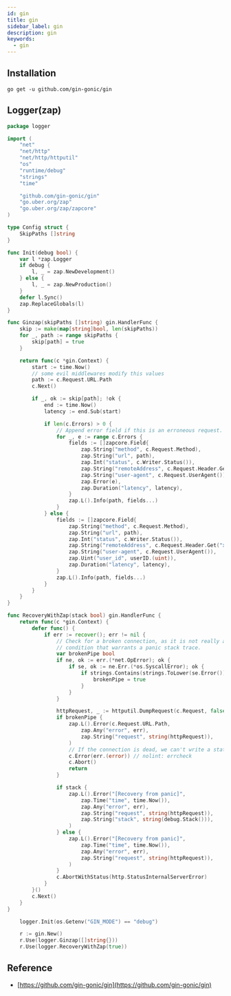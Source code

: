 ```yaml
---
id: gin
title: gin
sidebar_label: gin
description: gin
keywords:
  - gin
---
```


## Installation

```shell
go get -u github.com/gin-gonic/gin
```

## Logger(zap)

```go
package logger

import (
	"net"
	"net/http"
	"net/http/httputil"
	"os"
	"runtime/debug"
	"strings"
	"time"

	"github.com/gin-gonic/gin"
	"go.uber.org/zap"
	"go.uber.org/zap/zapcore"
)

type Config struct {
	SkipPaths []string
}

func Init(debug bool) {
	var l *zap.Logger
	if debug {
		l, _ = zap.NewDevelopment()
	} else {
		l, _ = zap.NewProduction()
	}
	defer l.Sync()
	zap.ReplaceGlobals(l)
}

func Ginzap(skipPaths []string) gin.HandlerFunc {
	skip := make(map[string]bool, len(skipPaths))
	for _, path := range skipPaths {
		skip[path] = true
	}

	return func(c *gin.Context) {
		start := time.Now()
		// some evil middlewares modify this values
		path := c.Request.URL.Path
		c.Next()

		if _, ok := skip[path]; !ok {
			end := time.Now()
			latency := end.Sub(start)

			if len(c.Errors) > 0 {
				// Append error field if this is an erroneous request.
				for _, e := range c.Errors {
					fields := []zapcore.Field{
						zap.String("method", c.Request.Method),
						zap.String("url", path),
						zap.Int("status", c.Writer.Status()),
						zap.String("remoteAddress", c.Request.Header.Get("x-envoy-external-address")),
						zap.String("user-agent", c.Request.UserAgent()),
						zap.Error(e),
						zap.Duration("latency", latency),
					}
					zap.L().Info(path, fields...)
				}
			} else {
				fields := []zapcore.Field{
					zap.String("method", c.Request.Method),
					zap.String("url", path),
					zap.Int("status", c.Writer.Status()),
					zap.String("remoteAddress", c.Request.Header.Get("x-envoy-external-address")),
					zap.String("user-agent", c.Request.UserAgent()),
					zap.Uint("user_id", userID.(uint)),
					zap.Duration("latency", latency),
				}
				zap.L().Info(path, fields...)
			}
		}
	}
}

func RecoveryWithZap(stack bool) gin.HandlerFunc {
	return func(c *gin.Context) {
		defer func() {
			if err := recover(); err != nil {
				// Check for a broken connection, as it is not really a
				// condition that warrants a panic stack trace.
				var brokenPipe bool
				if ne, ok := err.(*net.OpError); ok {
					if se, ok := ne.Err.(*os.SyscallError); ok {
						if strings.Contains(strings.ToLower(se.Error()), "broken pipe") || strings.Contains(strings.ToLower(se.Error()), "connection reset by peer") {
							brokenPipe = true
						}
					}
				}

				httpRequest, _ := httputil.DumpRequest(c.Request, false)
				if brokenPipe {
					zap.L().Error(c.Request.URL.Path,
						zap.Any("error", err),
						zap.String("request", string(httpRequest)),
					)
					// If the connection is dead, we can't write a status to it.
					c.Error(err.(error)) // nolint: errcheck
					c.Abort()
					return
				}

				if stack {
					zap.L().Error("[Recovery from panic]",
						zap.Time("time", time.Now()),
						zap.Any("error", err),
						zap.String("request", string(httpRequest)),
						zap.String("stack", string(debug.Stack())),
					)
				} else {
					zap.L().Error("[Recovery from panic]",
						zap.Time("time", time.Now()),
						zap.Any("error", err),
						zap.String("request", string(httpRequest)),
					)
				}
				c.AbortWithStatus(http.StatusInternalServerError)
			}
		}()
		c.Next()
	}
}
```

```go title="main.go"
	logger.Init(os.Getenv("GIN_MODE") == "debug")

	r := gin.New()
	r.Use(logger.Ginzap([]string{}))
	r.Use(logger.RecoveryWithZap(true))
```

## Reference

- [https://github.com/gin-gonic/gin](https://github.com/gin-gonic/gin)
